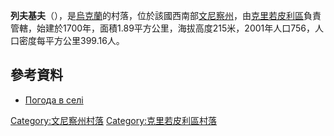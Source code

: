 {{coord|48|26|7|N|29|3|46|E|scale:30000|display=title}}

'''列夫基夫'''（{{lang-uk|Левків}}），是[[烏克蘭|烏克蘭]]的村落，位於該國西南部[[文尼察州|文尼察州]]，由[[克里若皮利區|克里若皮利區]]負責管轄，始建於1700年，面積1.89平方公里，海拔高度215米，2001年人口756，人口密度每平方公里399.16人。

==參考資料==
* [http://weather.in.ua/ua/vinnickaja/13133 Погода в селі ] {{Wayback|url=http://weather.in.ua/ua/vinnickaja/13133 |date=20181013014258 }}

[[Category:文尼察州村落|Category:文尼察州村落]]
[[Category:克里若皮利區村落|Category:克里若皮利區村落]]


{{Vinnytsia-geo-stub}}